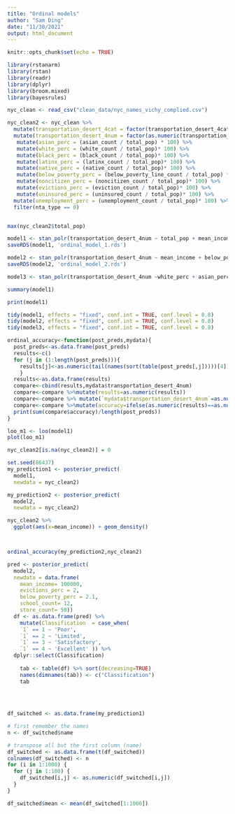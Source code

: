 ```yaml
---
title: "Ordinal models"
author: "Sam Ding"
date: "11/30/2021"
output: html_document
---
```


```r
knitr::opts_chunk$set(echo = TRUE)
```

```r
library(rstanarm)
library(rstan)
library(readr)
library(dplyr)
library(broom.mixed)
library(bayesrules)
```

```r
nyc_clean <- read_csv("clean_data/nyc_names_vichy_complied.csv")

nyc_clean2 <- nyc_clean %>%
  mutate(transportation_desert_4cat = factor(transportation_desert_4cat, levels=c("Poor", "Limited", "Satisfactory", "Excellent"))) %>%
  mutate(transportation_desert_4num = factor(as.numeric(transportation_desert_4cat))) %>%
   mutate(asian_perc = (asian_count / total_pop) * 100) %>%
   mutate(white_perc = (white_count / total_pop)* 100) %>%
   mutate(black_perc = (black_count / total_pop)* 100) %>%
   mutate(latinx_perc = (latinx_count / total_pop)* 100) %>%
   mutate(native_perc = (native_count / total_pop)* 100) %>%
   mutate(below_poverty_perc = (below_poverty_line_count / total_pop) * 100) %>%
   mutate(noncitizen_perc = (noncitizen_count / total_pop)* 100) %>%
   mutate(evictions_perc = (eviction_count / total_pop)* 100) %>%
   mutate(uninsured_perc = (uninsured_count / total_pop)* 100) %>%
  mutate(unemployment_perc = (unemployment_count / total_pop)* 100) %>%
  filter(nta_type == 0)


max(nyc_clean2$total_pop)
```

```r
model1 <- stan_polr(transportation_desert_4num ~ total_pop + mean_income + unemployment_perc + below_poverty_perc + evictions_perc + white_perc + asian_perc + black_perc + latinx_perc + school_count + store_count, data =nyc_clean2, prior=R2(0.5),iter=500, seed = 86437, refresh=0, prior_PD=FALSE)
saveRDS(model1, 'ordinal_model_1.rds')

model2 <- stan_polr(transportation_desert_4num ~ mean_income + below_poverty_perc + evictions_perc + school_count + store_count, data =nyc_clean2, prior=NULL,iter=500, seed = 86437, refresh=0, prior_PD=FALSE)
saveRDS(model2, 'ordinal_model_2.rds')

model3 <- stan_polr(transportation_desert_4num ~white_perc + asian_perc + latinx_perc + black_perc, data =nyc_clean2, prior=NULL,iter=500, seed = 86437, refresh=0, prior_PD=FALSE)
```

```r
summary(model1)

print(model1)

tidy(model1, effects = "fixed", conf.int = TRUE, conf.level = 0.8)
tidy(model2, effects = "fixed", conf.int = TRUE, conf.level = 0.8)
tidy(model3, effects = "fixed", conf.int = TRUE, conf.level = 0.8)
```

```r
ordinal_accuracy<-function(post_preds,mydata){
  post_preds<-as.data.frame(post_preds)
  results<-c()
  for (j in (1:length(post_preds))){
    results[j]<-as.numeric(tail(names(sort(table(post_preds[,j]))))[4])
    }
  results<-as.data.frame(results)
  compare<-cbind(results,mydata$transportation_desert_4num)
  compare<-compare %>%mutate(results=as.numeric(results))
  compare<-compare %>% mutate(`mydata$transportation_desert_4num`=as.numeric(`mydata$transportation_desert_4num`))
  compare<-compare %>%mutate(accuracy=ifelse(as.numeric(results)==as.numeric(`mydata$transportation_desert_4num`),1,0))
  print(sum(compare$accuracy)/length(post_preds))
}
```

```r
loo_m1 <- loo(model1)
plot(loo_m1)
```


```r
nyc_clean2[is.na(nyc_clean2)] = 0

set.seed(86437)
my_prediction1 <- posterior_predict(
  model1, 
  newdata = nyc_clean2)

my_prediction2 <- posterior_predict(
  model2, 
  newdata = nyc_clean2)

nyc_clean2 %>%
  ggplot(aes(x=mean_income)) + geom_density()



ordinal_accuracy(my_prediction2,nyc_clean2)

pred <- posterior_predict(
  model2, 
  newdata = data.frame( 
    mean_income= 100000, 
    evictions_perc = 2,
    below_poverty_perc = 2.1,
    school_count= 12, 
    store_count= 50))
  df <- as.data.frame(pred) %>%
    mutate(Classification  = case_when(
    `1` == 1 ~ 'Poor',
    `1` == 2 ~ 'Limited',
    `1` == 3 ~ 'Satisfactory',
    `1` == 4 ~ 'Excellent' )) %>%
  dplyr::select(Classification)
    
    tab <- table(df) %>% sort(decreasing=TRUE)
    names(dimnames(tab)) <- c("Classification")
    tab
    
    
    
```

```r
df_switched <- as.data.frame(my_prediction1)

# first remember the names
n <- df_switched$name

# transpose all but the first column (name)
df_switched <- as.data.frame(t(df_switched))
colnames(df_switched) <- n
for (i in 1:1000) {
  for (j in 1:180) {
    df_switched[i,j] <- as.numeric(df_switched[i,j])
  }
}

df_switched$mean <- mean(df_switched[1:1000])



```

